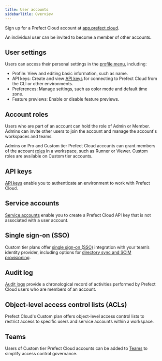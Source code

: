 ```yaml
---
title: User accounts
sidebarTitle: Overview
---
```



Sign up for a Prefect Cloud account at [app.prefect.cloud](https://app.prefect.cloud).

An individual user can be invited to become a member of other accounts.

## User settings

Users can access their personal settings in the [profile menu](https://app.prefect.cloud/my/profile), including:

- Profile: View and editing basic information, such as name.
- API keys: Create and view [API keys](/2.19/cloud/users/api-keys/) for connecting to Prefect Cloud from the CLI or other environments.
- Preferences: Manage settings, such as color mode and default time zone.
- Feature previews: Enable or disable feature previews.

## Account roles

Users who are part of an account can hold the role of Admin or Member.
Admins can invite other users to join the account and manage the account's workspaces and teams.

Admins on Pro and Custom tier Prefect Cloud accounts can grant members of the account [roles](/2.19/cloud/users/roles/) in a workspace, such as Runner or Viewer.
Custom roles are available on Custom tier accounts.

## API keys

[API keys](/2.19/cloud/users/api-keys/) enable you to authenticate an environment to work with Prefect Cloud.

## Service accounts <span class="badge pro"></span> <span class="badge custom"></span>

[Service accounts](/2.19/cloud/users/service-accounts/) enable you to create a Prefect Cloud API key that is not associated with a user account.

## Single sign-on (SSO) <span class="badge pro"></span> <span class="badge custom"></span>

Custom tier plans offer [single sign-on (SSO)](/2.19/cloud/users/sso/) integration with your team’s identity provider, including options for [directory sync and SCIM provisioning](/2.19/cloud/users/sso/#directory-sync).

## Audit log <span class="badge pro"></span> <span class="badge custom"></span>

[Audit logs](/2.19/cloud/users/audit-log/) provide a chronological record of activities performed by Prefect Cloud users who are members of an account.

## Object-level access control lists (ACLs) <span class="badge custom"></span>

Prefect Cloud's Custom plan offers object-level access control lists to restrict access to specific users and service accounts within a workspace.

## Teams <span class="badge custom"></span>

Users of Custom tier Prefect Cloud accounts can be added to [Teams](/2.19/cloud/users/teams/) to simplify access control governance.
